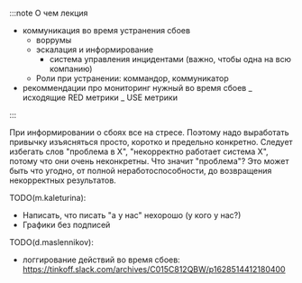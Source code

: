 :::note О чем лекция

- коммуникация во время устранения сбоев
  - воррумы
  - эскалация и информирование
    - система управления инцидентами (важно, чтобы одна на всю компанию)
  - Роли при устранении: коммандор, коммуникатор
- рекоммендации про мониторинг нужный во время сбоев
  _ исходящие RED метрики
  _ USE метрики

:::

При информировании о сбоях все на стресе. Поэтому надо выработать привычку изъясняться просто, коротко и предельно конкретно. Следует избегать слов "проблема в Х", "некорректно работает система Х", потому что они очень неконкретны. Что значит "проблема"? Это может быть что угодно, от полной неработоспособности, до возвращения некорректных результатов.

TODO(m.kaleturina):

- Написать, что писать "а у нас" нехорошо (у кого у нас?)
- Графики без подписей

TODO(d.maslennikov):

- логгирование действий во время сбоев: https://tinkoff.slack.com/archives/C015C812QBW/p1628514412180400
